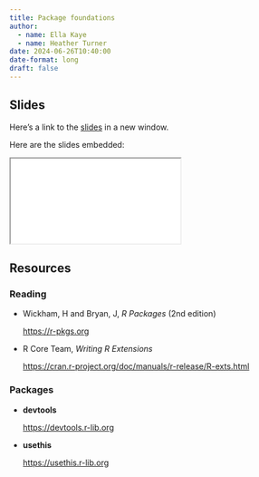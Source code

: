 ```yaml
---
title: Package foundations
author: 
  - name: Ella Kaye
  - name: Heather Turner
date: 2024-06-26T10:40:00
date-format: long
draft: false
---
```


## Slides

Here's a link to the [slides](/slides/02-package-foundations/index.qmd){target="_blank"} in a new window. 

Here are the slides embedded:

<iframe class="slide-deck ar3x2" src="/slides/02-package-foundations/index.html" title="02-package-foundations slides">
</iframe>

## Resources

### Reading

- Wickham, H and Bryan, J, _R Packages_ (2nd edition)

  <https://r-pkgs.org>

- R Core Team, _Writing R Extensions_

  <https://cran.r-project.org/doc/manuals/r-release/R-exts.html>

### Packages

- **devtools**

  <https://devtools.r-lib.org>
  
- **usethis**

  <https://usethis.r-lib.org>
